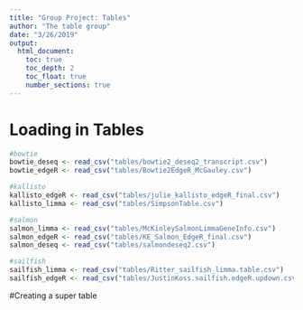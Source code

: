 ```yaml
---
title: "Group Project: Tables"
author: "The table group"
date: "3/26/2019"
output:
  html_document:
    toc: true
    toc_depth: 2
    toc_float: true
    number_sections: true
---
```


# Loading in Tables
```r
#bowtie
bowtie_deseq <- read_csv("tables/bowtie2_deseq2_transcript.csv") 
bowtie_edgeR <- read_csv("tables/Bowtie2EdgeR_McGauley.csv")

#kallisto
kallisto_edgeR <- read_csv("tables/julie_kallisto_edgeR_final.csv")
kallisto_limma <- read_csv("tables/SimpsonTable.csv")

#salmon
salmon_limma <- read_csv("tables/McKinleySalmonLimmaGeneInfo.csv")
salmon_edgeR <- read_csv("tables/KE_Salmon_EdgeR_final.csv")
salmon_deseq <- read_csv("tables/salmondeseq2.csv")

#sailfish
sailfish_limma <- read_csv("tables/Ritter_sailfish_limma.table.csv")
sailfish_edgeR <- read_csv("tables/JustinKoss.sailfish.edgeR.updown.csv")

```

#Creating a super table
```r

```

